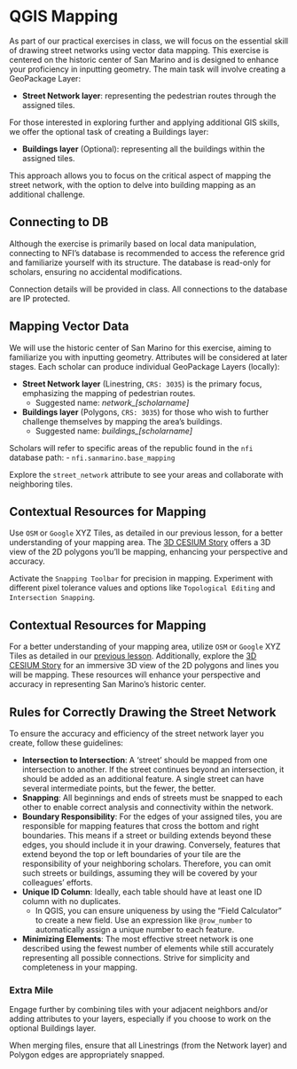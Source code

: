 # QGIS Mapping

As part of our practical exercises in class, we will focus on the essential skill of drawing street networks using vector data mapping. This exercise is centered on the historic center of San Marino and is designed to enhance your proficiency in inputting geometry. The main task will involve creating a GeoPackage Layer:

- **Street Network layer**: representing the pedestrian routes through the assigned tiles. 

For those interested in exploring further and applying additional GIS skills, we offer the optional task of creating a Buildings layer:

- **Buildings layer** (Optional): representing all the buildings within the assigned tiles.

This approach allows you to focus on the critical aspect of mapping the street network, with the option to delve into building mapping as an additional challenge. 

## Connecting to DB
Although the exercise is primarily based on local data manipulation, connecting to NFI's database is recommended to access the reference grid and familiarize yourself with its structure. The database is read-only for scholars, ensuring no accidental modifications.

::: {.callout-tip}
Connection details will be provided in class. All connections to the database are IP protected.
:::

## Mapping Vector Data

We will use the historic center of San Marino for this exercise, aiming to familiarize you with inputting geometry. Attributes will be considered at later stages. Each scholar can produce individual GeoPackage Layers (locally):

- **Street Network layer** (Linestring, `CRS: 3035`) is the primary focus, emphasizing the mapping of pedestrian routes.
    - Suggested name: *network_[scholarname]*
- **Buildings layer**  (Polygons, `CRS: 3035`) for those who wish to further challenge themselves by mapping the area's buildings.
    - Suggested name: *buildings_[scholarname]*

Scholars will refer to specific areas of the republic found in the `nfi` database path:
    - `nfi.sanmarino.base_mapping`

Explore the `street_network` attribute to see your areas and collaborate with neighboring tiles.

## Contextual Resources for Mapping
Use `OSM` or `Google` XYZ Tiles, as detailed in our previous lesson, for a better understanding of your mapping area. The [3D CESIUM Story](https://ion.cesium.com/stories/viewer/?id=0806b0b0-46ac-4a95-9410-92cac329574b) offers a 3D view of the 2D polygons you'll be mapping, enhancing your perspective and accuracy.

::: {.callout-tip}
Activate the `Snapping Toolbar` for precision in mapping. Experiment with different pixel tolerance values and options like `Topological Editing` and `Intersection Snapping`.
:::

## Contextual Resources for Mapping
For a better understanding of your mapping area, utilize `OSM` or `Google` XYZ Tiles as detailed in our [previous lesson](chapter_1/qgis.qmd). Additionally, explore the [3D CESIUM Story](https://ion.cesium.com/stories/viewer/?id=0806b0b0-46ac-4a95-9410-92cac329574b) for an immersive 3D view of the 2D polygons and lines you will be mapping. These resources will enhance your perspective and accuracy in representing San Marino's historic center.

## Rules for Correctly Drawing the Street Network

To ensure the accuracy and efficiency of the street network layer you create, follow these guidelines:

- **Intersection to Intersection**: A 'street' should be mapped from one intersection to another. If the street continues beyond an intersection, it should be added as an additional feature. A single street can have several intermediate points, but the fewer, the better.
- **Snapping**: All beginnings and ends of streets must be snapped to each other to enable correct analysis and connectivity within the network.
- **Boundary Responsibility**: For the edges of your assigned tiles, you are responsible for mapping features that cross the bottom and right boundaries. This means if a street or building extends beyond these edges, you should include it in your drawing. Conversely, features that extend beyond the top or left boundaries of your tile are the responsibility of your neighboring scholars. Therefore, you can omit such streets or buildings, assuming they will be covered by your colleagues' efforts.
- **Unique ID Column**: Ideally, each table should have at least one ID column with no duplicates. 
    - In QGIS, you can ensure uniqueness by using the "Field Calculator" to create a new field. Use an expression like `@row_number` to automatically assign a unique number to each feature.
- **Minimizing Elements**: The most effective street network is one described using the fewest number of elements while still accurately representing all possible connections. Strive for simplicity and completeness in your mapping.

### Extra Mile 
Engage further by combining tiles with your adjacent neighbors and/or adding attributes to your layers, especially if you choose to work on the optional Buildings layer.

When merging files, ensure that all Linestrings (from the Network layer) and Polygon edges are appropriately snapped.